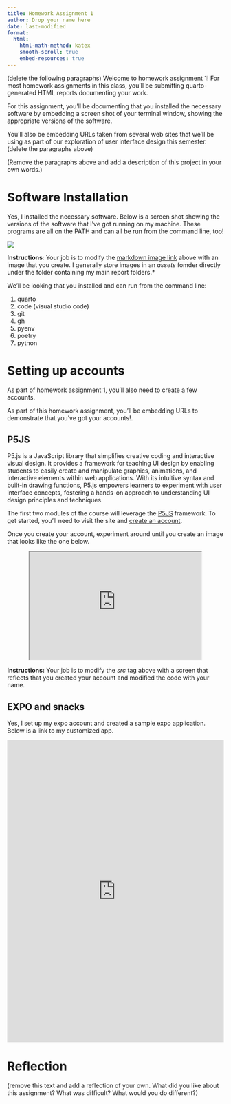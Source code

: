 ```yaml
---
title: Homework Assignment 1
author: Drop your name here
date: last-modified
format:
  html:
    html-math-method: katex
    smooth-scroll: true
    embed-resources: true
---
```


(delete the following paragraphs)
Welcome to homework assignment 1!  For most homework assignments in this class, you'll be submitting quarto-generated HTML reports documenting your work.

For this assignment, you'll be documenting that you installed the necessary software by embedding a screen shot of your terminal window, showing the appropriate versions of the software.

You'll also be embedding URLs taken from several web sites that we'll be using as part of our exploration of user interface design this semester.
(delete the paragraphs above)

(Remove the paragraphs above and add a description of this project in your own words.)

# Software Installation

Yes, I installed the necessary software.  Below is a screen shot showing the versions of the software that I've got running on my machine.  These programs are all on the PATH and can all be run from the command line, too!

![](assets/cmsc475-sp2024-hw1-versions.png)

**Instructions***: *Your job is to modify the [markdown image link](https://quarto.org/docs/authoring/markdown-basics.html#links-images) above with an image that you create.  I generally store images in an *assets* fomder directly under the folder containing my main report folders.*

We'll be looking that you installed and can run from the command line:

1. quarto
1. code (visual studio code)
1. git
1. gh
1. pyenv
1. poetry
1. python

# Setting up accounts

As part of homework assignment 1, you'll also need to create a few accounts.

As part of this homework assignment, you'll be embedding URLs to demonstrate that you've got your accounts!.

## P5JS

P5.js is a JavaScript library that simplifies creative coding and interactive visual design. It provides a framework for teaching UI design by enabling students to easily create and manipulate graphics, animations, and interactive elements within web applications. With its intuitive syntax and built-in drawing functions, P5.js empowers learners to experiment with user interface concepts, fostering a hands-on approach to understanding UI design principles and techniques.

The first two modules of the course will leverage the [P5JS](https://p5js.org/) framework.  To get started, you'll need to visit the site and [create an account](https://editor.p5js.org/signup).

Once you create your account, experiment around until you create an image that looks like the one below.

<center>
<iframe
src="https://editor.p5js.org/jleonard99/full/czZsouwoG"
width=400
height=250
data-external="1"
></iframe>
</center>

**Instructions:** Your job is to modify the *src* tag above with a screen that reflects that you created your account and modified the code with your name.

## EXPO and snacks

Yes, I set up my expo account and created a sample expo application.  Below is a link to my customized app.

<center>
<iframe 
src="https://appetize.io/embed/8bnmakzrptf1hv9dq7v7bnteem?autoplay=false&debug=true&device=iphone12&deviceColor=black&embed=true&orientation=portrait&scale=72&screenOnly=false&xDocMsg=true&xdocMsg=true&params=%7B%22EXDevMenuDisableAutoLaunch%22%3Atrue%2C%22EXKernelLaunchUrlDefaultsKey%22%3A%22exp%3A%2F%2Fexp.host%2F%40jleonard99%2Fhomework-1-example%2B9!6OAJyXQN%22%2C%22EXKernelDisableNuxDefaultsKey%22%3Atrue%7D"
width="100%" 
height="700" 
frameborder="0" 
scrolling="no"
data-external="1"
></iframe>
</center>

# Reflection

(remove this text and add a reflection of your own.  What did you like about this assignment?  What was difficult?  What would you do different?)
